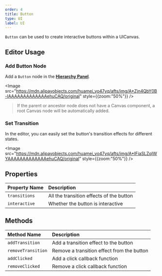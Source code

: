 ```yaml
---
order: 4
title: Button
type: UI
label: UI
---
```


`Button` can be used to create interactive buttons within a UICanvas.

## Editor Usage

### Add Button Node

Add a `Button` node in the **[Hierarchy Panel](/en/docs/interface/hierarchy/)**.

<Image src="https://mdn.alipayobjects.com/huamei_yo47yq/afts/img/A*Zjn4QbY0B-IAAAAAAAAAAAAAehuCAQ/original" style={{zoom:"50%"}} />

> If the parent or ancestor node does not have a Canvas component, a root Canvas node will be automatically added.

### Set Transition

In the editor, you can easily set the button's transition effects for different states.

<Image src="https://mdn.alipayobjects.com/huamei_yo47yq/afts/img/A*IFiaSLZqIWYAAAAAAAAAAAAAehuCAQ/original" style={{zoom:"50%"}} />

## Properties

| Property Name   | Description                       |
| :-------------- | :-------------------------------- |
| `transitions`   | All the transition effects of the button |
| `interactive`   | Whether the button is interactive   |

## Methods

| Method Name         | Description                           |
| :------------------ | :------------------------------------ |
| `addTransition`     | Add a transition effect to the button |
| `removeTransition`  | Remove a transition effect from the button |
| `addClicked`        | Add a click callback function         |
| `removeClicked`     | Remove a click callback function      |
